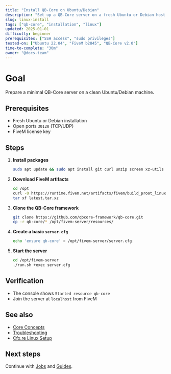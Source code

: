 ```yaml
---
title: "Install QB-Core on Ubuntu/Debian"
description: "Set up a QB-Core server on a fresh Ubuntu or Debian host."
slug: linux-install
tags: ["qb-core", "installation", "linux"]
updated: 2025-01-01
difficulty: beginner
prerequisites: ["SSH access", "sudo privileges"]
tested-on: ["Ubuntu 22.04", "FiveM b2845", "QB-Core v2.0"]
time-to-complete: "30m"
owner: "@docs-team"
---
```


# Goal

Prepare a minimal QB-Core server on a clean Ubuntu/Debian machine.

## Prerequisites

- Fresh Ubuntu or Debian installation
- Open ports `30120` (TCP/UDP)
- FiveM license key

## Steps

1. **Install packages**
   ```bash
   sudo apt update && sudo apt install git curl unzip screen xz-utils mariadb-server -y
   ```
2. **Download FiveM artifacts**
   ```bash
   cd /opt
   curl -O https://runtime.fivem.net/artifacts/fivem/build_proot_linux/master/latest.tar.xz
   tar xf latest.tar.xz
   ```
3. **Clone the QB-Core framework**
   ```bash
   git clone https://github.com/qbcore-framework/qb-core.git
   cp -r qb-core/* /opt/fivem-server/resources/
   ```
4. **Create a basic `server.cfg`**
   ```bash
   echo 'ensure qb-core' > /opt/fivem-server/server.cfg
   ```
5. **Start the server**
   ```bash
   cd /opt/fivem-server
   ./run.sh +exec server.cfg
   ```

## Verification

- The console shows `Started resource qb-core`
- Join the server at `localhost` from FiveM

## See also

- [Core Concepts](../core-concepts)
- [Troubleshooting](../troubleshooting/connection-issues)
- [Cfx.re Linux Setup](https://docs.fivem.net/docs/server-manual/setting-up-a-server/)

## Next steps

Continue with [Jobs](../core-concepts/jobs) and [Guides](../guides).
